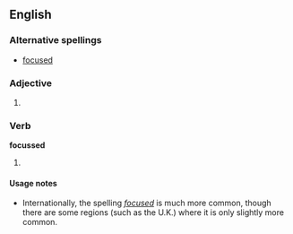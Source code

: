 ==English==

===Alternative spellings===
*[[focused]]

===Adjective===
{{en-adj}}

# {{alternative spelling of|[[focused]]}}

===Verb===
'''focussed'''

# {{past of|[[focus]]}}

====Usage notes====
* Internationally, the spelling ''[[focused]]'' is much more common, though there are some regions (such as the U.K.) where it is only slightly more common.